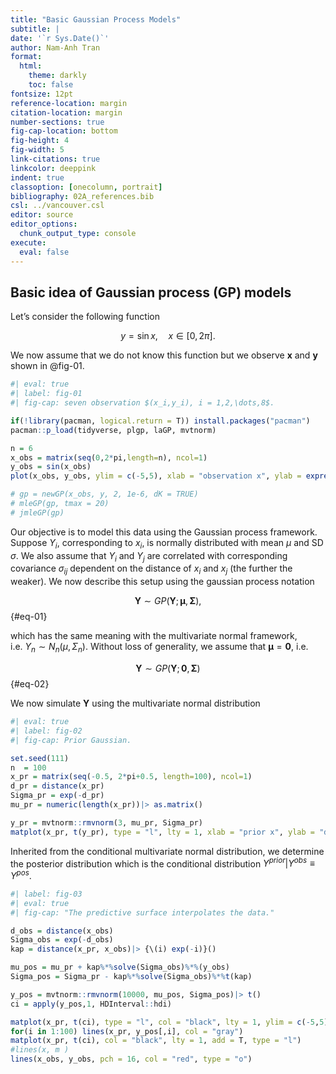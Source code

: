 ```yaml
---
title: "Basic Gaussian Process Models"
subtitle: |
date: '`r Sys.Date()`'
author: Nam-Anh Tran
format:
  html: 
    theme: darkly
    toc: false
fontsize: 12pt
reference-location: margin
citation-location: margin
number-sections: true
fig-cap-location: bottom
fig-height: 4
fig-width: 5
link-citations: true
linkcolor: deeppink
indent: true
classoption: [onecolumn, portrait]
bibliography: 02A_references.bib
csl: ../vancouver.csl
editor: source
editor_options: 
  chunk_output_type: console
execute: 
  eval: false
---
```


\renewcommand{\bf}[1]{\boldsymbol{#1}}
\doublespacing

## Basic idea of Gaussian process (GP) models

Let's consider the following function 

$$
y = \sin x, \quad x \in [0,2\pi] .
$$

We now assume that we do not know this function but we observe $\boldsymbol{x}$ and $\boldsymbol y$ shown in @fig-01. 

```r
#| eval: true
#| label: fig-01
#| fig-cap: seven observation $(x_i,y_i), i = 1,2,\dots,8$.

if(!library(pacman, logical.return = T)) install.packages("pacman")
pacman::p_load(tidyverse, plgp, laGP, mvtnorm)

n = 6
x_obs = matrix(seq(0,2*pi,length=n), ncol=1)
y_obs = sin(x_obs)
plot(x_obs, y_obs, ylim = c(-5,5), xlab = "observation x", ylab = expression(sin~"(x)" ) )

# gp = newGP(x_obs, y, 2, 1e-6, dK = TRUE)
# mleGP(gp, tmax = 20)
# jmleGP(gp)
```

Our objective is to model this data using the Gaussian process framework. Suppose $Y_i$, corresponding to $x_i$, is normally distributed with mean $\mu$ and SD $\sigma$. We also assume that $Y_i$ and $Y_j$ are correlated with corresponding covariance $\sigma_{ij}$ dependent on the distance of $x_i$ and $x_j$ (the further the weaker). We now describe this setup using the gaussian process notation 

$$
\boldsymbol Y \sim GP(\boldsymbol Y; \boldsymbol\mu, \boldsymbol \Sigma),
$$ {#eq-01}

which has the same meaning with the multivariate normal framework, i.e. $Y_n \sim N_n(\mu, \Sigma_n)$. Without loss of generality, we assume that $\boldsymbol \mu = \boldsymbol 0$, i.e.

$$
\boldsymbol Y \sim GP(\boldsymbol Y; \boldsymbol 0, \boldsymbol \Sigma)
$$ {#eq-02}

We now simulate $\boldsymbol Y$ using the multivariate normal distribution

```r
#| eval: true
#| label: fig-02
#| fig-cap: Prior Gaussian.

set.seed(111)
n  = 100
x_pr = matrix(seq(-0.5, 2*pi+0.5, length=100), ncol=1)
d_pr = distance(x_pr)
Sigma_pr = exp(-d_pr)
mu_pr = numeric(length(x_pr))|> as.matrix()

y_pr = mvtnorm::rmvnorm(3, mu_pr, Sigma_pr)
matplot(x_pr, t(y_pr), type = "l", lty = 1, xlab = "prior x", ylab = "density")
```

Inherited from the conditional multivariate normal distribution, we determine the posterior distribution which is the conditional distribution $Y^{prior}|Y^{obs} \equiv Y^{pos}$. 


```r
#| label: fig-03
#| eval: true
#| fig-cap: "The predictive surface interpolates the data."

d_obs = distance(x_obs)
Sigma_obs = exp(-d_obs)
kap = distance(x_pr, x_obs)|> {\(i) exp(-i)}()

mu_pos = mu_pr + kap%*%solve(Sigma_obs)%*%(y_obs)
Sigma_pos = Sigma_pr - kap%*%solve(Sigma_obs)%*%t(kap)

y_pos = mvtnorm::rmvnorm(10000, mu_pos, Sigma_pos)|> t()
ci = apply(y_pos,1, HDInterval::hdi)

matplot(x_pr, t(ci), type = "l", col = "black", lty = 1, ylim = c(-5,5), xlab = "observation x", ylab = expression(sin~"(x)" ) )
for(i in 1:100) lines(x_pr, y_pos[,i], col = "gray")
matplot(x_pr, t(ci), col = "black", lty = 1, add = T, type = "l")
#lines(x, m )
lines(x_obs, y_obs, pch = 16, col = "red", type = "o")
```












